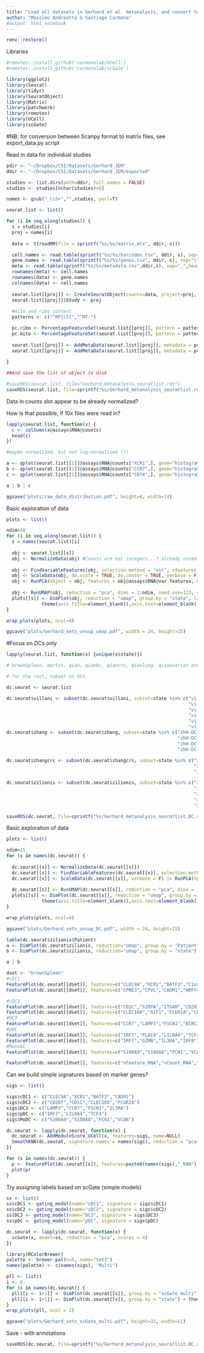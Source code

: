 ```yaml
---
title: "Load all datasets in Gerhard et al. metanalysis, and convert to Seurat"
author: "Massimo Andreatta & Santiago Carmona"
#output: html_notebook
---
```


```r
renv::restore()
```

Libraries
```r
#remotes::install_github('carmonalab/UCell')
#remotes::install_github('carmonalab/scGate')

library(ggplot2)
library(Seurat)
library(tidyr)
library(SeuratObject)
library(Matrix)
library(patchwork)
library(remotes)
library(UCell)
library(scGate)
```

#NB: for conversion between Scanpy format to matrix files, see export_data.py script

Read in data for individual studies
```r
pdir <- "~/Dropbox/CSI/Datasets/Gerhard_JEM"
ddir <- "~/Dropbox/CSI/Datasets/Gerhard_JEM/exported"

studies <- list.dirs(path=ddir, full.names = FALSE)
studies <- studies[nchar(studies)>0]

names <- gsub("_\\S+","",studies, perl=T)

seurat.list <- list()

for (i in seq_along(studies)) {
  s = studies[i]
  proj = names[i]
   
  data <- t(readMM(file = sprintf("%s/%s/matrix.mtx", ddir, s)))

  cell.names <- read.table(sprintf("%s/%s/barcodes.tsv", ddir, s), sep="\t", header=T)[,1]
  gene.names <- read.table(sprintf("%s/%s/genes.tsv", ddir, s), sep="\t", header=T)[,1]
  meta <- read.table(sprintf("%s/%s/metadata.csv",ddir,s), sep=",",header=T)[,-1]
  rownames(meta) <- cell.names
  rownames(data) <- gene.names
  colnames(data) <- cell.names 
   
  seurat.list[[proj]] <- CreateSeuratObject(counts=data, project=proj, assay="RNA", meta.data = meta)
  seurat.list[[proj]]$Study <- proj
  
  #mito and ribo content
  patterns <- c("^RP[LS]","^MT-")

  pc.ribo <- PercentageFeatureSet(seurat.list[[proj]], pattern = patterns[1])
  pc.mito <- PercentageFeatureSet(seurat.list[[proj]], pattern = patterns[2])
  
  seurat.list[[proj]] <- AddMetaData(seurat.list[[proj]], metadata = pc.ribo, col.name = "percent.ribo")
  seurat.list[[proj]] <- AddMetaData(seurat.list[[proj]], metadata = pc.mito, col.name = "percent.mito")
  
}

##And save the list of object to disk

#saveRDS(seurat.list, file="Gerhard_metanalysis_seuratlist.rds")
saveRDS(seurat.list, file=sprintf("%s/Gerhard_metanalysis_seuratlist.rds",pdir))
```

Data in counts slot appear to be already normalized?

How is that possible, if 10x files were read in?
```r
lapply(seurat.list, function(x) {
  c <- colSums(x@assays$RNA@counts)
  head(c)
})

#maybe normalized, but not log-normalized (?)

a <- qplot(seurat.list[[1]]@assays$RNA@counts["XCR1",], geom="histogram", bins=30, main="XCR1") + theme_bw()
b <- qplot(seurat.list[[1]]@assays$RNA@counts["CCR7",], geom="histogram", bins=30, main="CCR7") + theme_bw()
c <- qplot(seurat.list[[1]]@assays$RNA@counts["CD74",], geom="histogram", bins=30, main="CD74") + theme_bw()

a | b | c

ggsave("plots/raw_data_distribution.pdf", height=4, width=14)
```



Basic exploration of data
```r
plots <- list()

ndim=30
for (i in seq_along(seurat.list)) {
  s = names(seurat.list)[i]
  
  obj <- seurat.list[[s]]
  obj <- NormalizeData(obj) #Counts are not integers...? already normalized?
  
  obj <- FindVariableFeatures(obj, selection.method = "vst", nfeatures = 2000, verbose = FALSE)
  obj <- ScaleData(obj, do.scale = TRUE, do.center = TRUE, verbose = F) 
  obj <- RunPCA(object = obj, features = obj@assays$RNA@var.features, npcs = ndim, verbose = F)
  
  obj <- RunUMAP(obj, reduction = "pca", dims = 1:ndim, seed.use=123, verbose = F)
  plots[[s]] <- DimPlot(obj, reduction = "umap", group.by = "state", label = T) + ggtitle(s) + NoLegend() +
             theme(axis.title=element_blank(),axis.text=element_blank(),axis.ticks=element_blank())
}
```

```r
wrap_plots(plots, ncol=4)

ggsave("plots/Gerhard_sets_unsup_umap.pdf", width = 24, height=15)
```


#Focus on DCs only
```r
lapply(seurat.list, function(x) {unique(x$state)})

# brownSpleen, martin, qian, qianbc, qiancrc, qianlung, qianovarian are focused on DCs only

# for the rest, subset on DCs

dc.seurat <- seurat.list

dc.seurat$villani <- subset(dc.seurat$villani, subset=state %in% c("vi-DC1",
                                                                   "vi-DC5",
                                                                   "vi-DC2",
                                                                   "vi-DC3",
                                                                   "vi-DC6",
                                                                   "vi-DC4"))
dc.seurat$zhang <- subset(dc.seurat$zhang, subset=state %in% c("zhH-DC-C2-FCER1A",
                                                               "zhH-DC-C4-LAMP3",
                                                               "zhH-DC-C3-CLEC9A",
                                                               "zhH-DC-C1-CD1C" ))

dc.seurat$zhangcrc <- subset(dc.seurat$zhangcrc, subset=state %in% c("zhC-hM03_cDC2-CD1C",
                                                                     "zhC-hM04_cDC1-BATF3",
                                                                     "zhC-hM02_pDC-LILRA4" ))

dc.seurat$zilionis <- subset(dc.seurat$zilionis, subset=state %in% c("zi-tMonoDC",
                                                                     "zi-tDC1",
                                                                     "zi-tDC2",
                                                                     "zi-tDC3",
                                                                     "zi-tpDC"))

saveRDS(dc.seurat, file=sprintf("%s/Gerhard_metanalysis_seuratlist.DC.rds",pdir))
```

Basic exploration of data
```r
plots <- list()

ndim=15
for (s in names(dc.seurat)) {
  
  dc.seurat[[s]] <- NormalizeData(dc.seurat[[s]])
  dc.seurat[[s]] <- FindVariableFeatures(dc.seurat[[s]], selection.method = "vst", nfeatures = 500, verbose = FALSE)
  dc.seurat[[s]] <- ScaleData(dc.seurat[[s]], verbose = F) |> RunPCA(npcs = ndim, verbose=F)
  
  dc.seurat[[s]] <- RunUMAP(dc.seurat[[s]], reduction = "pca", dims = 1:ndim, seed.use=123, verbose = F)
  plots[[s]] <- DimPlot(dc.seurat[[s]], reduction = "umap", group.by = "state", label = T) + ggtitle(s) + NoLegend() +
             theme(axis.title=element_blank(),axis.text=element_blank(),axis.ticks=element_blank())
}
```

```r
wrap_plots(plots, ncol=4)

ggsave("plots/Gerhard_sets_unsup_DC.pdf", width = 24, height=15)
```


```r
table(dc.seurat$zilionis$Patient)
a <- DimPlot(dc.seurat$zilionis, reduction="umap", group.by = "Patient") + theme(aspect.ratio = 1)
b <- DimPlot(dc.seurat$zilionis, reduction="umap", group.by = "state") + theme(aspect.ratio = 1)

a | b
```

```r
dset <- "brownSpleen"
#cDC1
FeaturePlot(dc.seurat[[dset]], features=c("CLEC9A","XCR1","BATF3","C1orf54"))
FeaturePlot(dc.seurat[[dset]], features=c("CPNE3","CPVL","CADM1","WDFY4"))

#cDC2
FeaturePlot(dc.seurat[[dset]], features=c("CD1C","SIRPA","ITGAM","CD207"))
FeaturePlot(dc.seurat[[dset]], features=c("CLEC10A","AIF1","FCER1A","CD1A"))
#DC3
FeaturePlot(dc.seurat[[dset]], features=c("CCR7","LAMP3","FSCN1","BIRC3"))
#pDC
FeaturePlot(dc.seurat[[dset]], features=c("IRF7","PLAC8","LILRA4","TCF4"))
FeaturePlot(dc.seurat[[dset]], features=c("IRF7","GZMB","IL3RA","IRF8"))
#MonoDC
FeaturePlot(dc.seurat[[dset]], features=c("S100A9","S100A8","FCN1","VCAN"))

FeaturePlot(dc.seurat[[dset]], features=c("nFeature_RNA","nCount_RNA","percent.ribo","percent.mito"))

```

Can we build simple signatures based on marker genes?
```r
sigs <- list()

sigs$cDC1 <- c("CLEC9A","XCR1","BATF3","CADM1")
sigs$cDC2 <- c("CD207","CD1C","CLEC10A","FCGR2A")
sigs$DC3 <- c("LAMP3","CCR7","FSCN1","IL3RA")
sigs$pDC <- c("IRF7","LILRA4","TCF4")
sigs$MoDC <- c("S100A9","S100A8","FCN1","VCAN")

dc.seurat <- lapply(dc.seurat, function(x) {
  dc.seurat <- AddModuleScore_UCell(x, features=sigs, name=NULL)
  SmoothKNN(dc.seurat, signature.names = names(sigs), reduction = "pca")
})
```

```r
for (s in names(dc.seurat)) {
  p <- FeaturePlot(dc.seurat[[s]], features=paste0(names(sigs),"_kNN"))
  plot(p)
}
```
Try assigning labels based on scGate (simple models)
```r
ss <- list()
ss$cDC1 <- gating_model(name="cDC1", signature = sigs$cDC1)
ss$cDC2 <- gating_model(name="cDC2", signature = sigs$cDC2)
ss$DC3 <- gating_model(name="DC3", signature = sigs$DC3)
ss$pDC <- gating_model(name="pDC", signature = sigs$pDC)

dc.seurat <- lapply(dc.seurat, function(x) {
  scGate(x, model=ss, reduction = "pca", ncores = 4)
})
```


```r
library(RColorBrewer)
palette <- brewer.pal(n=5, name="Set3")
names(palette) <- c(names(sigs), "Multi")

pll <- list()
i <- 0
for (s in names(dc.seurat)) {
  pll[[i <- i+1]] <- DimPlot(dc.seurat[[s]], group.by = "scGate_multi", cols = palette) + theme(aspect.ratio = 1)
  pll[[i <- i+1]] <- DimPlot(dc.seurat[[s]], group.by = "state") + theme(aspect.ratio = 1) + ggtitle(s)
}
wrap_plots(pll, ncol = 2)

ggsave("plots/Gerhard_sets_scGate_multi.pdf", height=32, width=11)
```

Save - with annotations
```r
saveRDS(dc.seurat, file=sprintf("%s/Gerhard_metanalysis_seuratlist.DC.anno.rds",pdir))
```
